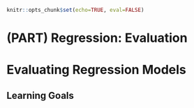 ```r
knitr::opts_chunk$set(echo=TRUE, eval=FALSE)
```

# (PART) Regression: Evaluation {-}

# Evaluating Regression Models

## Learning Goals {-}



